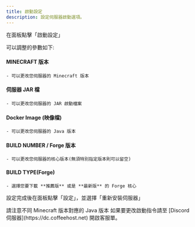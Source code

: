 ```yaml
---
title: 啟動設定
description: 設定伺服器啟動選項。
---
```



在面板點擊「啟動設定」

可以調整的參數如下:

#### MINECRAFT 版本

    - 可以更改您伺服器的 Minecraft 版本

#### 伺服器 JAR 檔

    - 可以更改您伺服器的 JAR 啟動檔案

#### Docker Image (映像檔)

    - 可以更改您伺服器的 Java 版本

#### BUILD NUMBER / Forge 版本

    - 可以更改您伺服器的核心版本(無須特別指定版本則可以留空)

#### BUILD TYPE(Forge)

    - 選擇您要下載 **推薦版** 或是 **最新版** 的 Forge 核心

設定完成後在面板點擊「設定」，並選擇「重新安裝伺服器」


<Callout title="警告" type="warn">
	請注意不同 Minecraft 版本對應的 Java 版本
</Callout>

<Callout title="警告" type="warn">
	如果要更改啟動指令請至 [Discord 伺服器](https://dc.coffeehost.net)
	開啟客服單。
</Callout>
